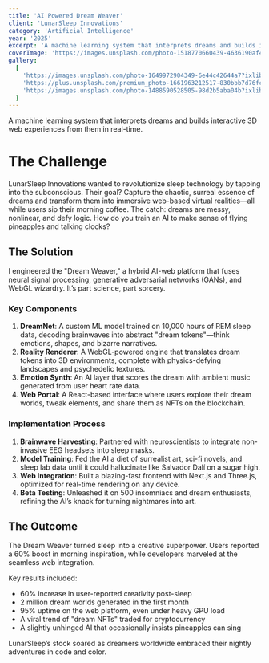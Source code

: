 ```yaml
---
title: 'AI Powered Dream Weaver'
client: 'LunarSleep Innovations'
category: 'Artificial Intelligence'
year: '2025'
excerpt: 'A machine learning system that interprets dreams and builds interactive 3D web experiences from them in real-time.'
coverImage: 'https://images.unsplash.com/photo-1518770660439-4636190af475?ixlib=rb-4.0.3&auto=format&fit=crop&w=1000&q=80'
gallery:
  [
    'https://images.unsplash.com/photo-1649972904349-6e44c42644a7?ixlib=rb-4.0.3&auto=format&fit=crop&w=1000&q=80',
    'https://plus.unsplash.com/premium_photo-1661963212517-830bbb7d76fc?ixlib=rb-4.0.3&auto=format&fit=crop&w=1000&q=80',
    'https://images.unsplash.com/photo-1488590528505-98d2b5aba04b?ixlib=rb-4.0.3&auto=format&fit=crop&w=1000&q=80',
  ]
---
```


A machine learning system that interprets dreams and builds interactive 3D web experiences from them
in real-time.

# The Challenge

LunarSleep Innovations wanted to revolutionize sleep technology by tapping into the subconscious.
Their goal? Capture the chaotic, surreal essence of dreams and transform them into immersive
web-based virtual realities—all while users sip their morning coffee. The catch: dreams are messy,
nonlinear, and defy logic. How do you train an AI to make sense of flying pineapples and talking
clocks?

## The Solution

I engineered the "Dream Weaver," a hybrid AI-web platform that fuses neural signal processing,
generative adversarial networks (GANs), and WebGL wizardry. It’s part science, part sorcery.

### Key Components

1. **DreamNet**: A custom ML model trained on 10,000 hours of REM sleep data, decoding brainwaves
   into abstract "dream tokens"—think emotions, shapes, and bizarre narratives.
2. **Reality Renderer**: A WebGL-powered engine that translates dream tokens into 3D environments,
   complete with physics-defying landscapes and psychedelic textures.
3. **Emotion Synth**: An AI layer that scores the dream with ambient music generated from user heart
   rate data.
4. **Web Portal**: A React-based interface where users explore their dream worlds, tweak elements,
   and share them as NFTs on the blockchain.

### Implementation Process

1. **Brainwave Harvesting**: Partnered with neuroscientists to integrate non-invasive EEG headsets
   into sleep masks.
2. **Model Training**: Fed the AI a diet of surrealist art, sci-fi novels, and sleep lab data until
   it could hallucinate like Salvador Dalí on a sugar high.
3. **Web Integration**: Built a blazing-fast frontend with Next.js and Three.js, optimized for
   real-time rendering on any device.
4. **Beta Testing**: Unleashed it on 500 insomniacs and dream enthusiasts, refining the AI’s knack
   for turning nightmares into art.

## The Outcome

The Dream Weaver turned sleep into a creative superpower. Users reported a 60% boost in morning
inspiration, while developers marveled at the seamless web integration.

Key results included:

- 60% increase in user-reported creativity post-sleep
- 2 million dream worlds generated in the first month
- 95% uptime on the web platform, even under heavy GPU load
- A viral trend of "dream NFTs" traded for cryptocurrency
- A slightly unhinged AI that occasionally insists pineapples can sing

LunarSleep’s stock soared as dreamers worldwide embraced their nightly adventures in code and color.
